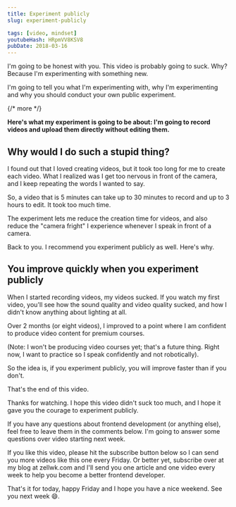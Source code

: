 ```yaml
---
title: Experiment publicly
slug: experiment-publicly

tags: [video, mindset]
youtubeHash: HRpmVV8KSV8
pubDate: 2018-03-16
---
```


I'm going to be honest with you. This video is probably going to suck. Why? Because I'm experimenting with something new.

I'm going to tell you what I'm experimenting with, why I'm experimenting and why you should conduct your own public experiment.

{/* more */}

<div class='jsCkClone' data-should-not-clone></div>

**Here's what my experiment is going to be about: I'm going to record videos and upload them directly without editing them.**

## Why would I do such a stupid thing?

I found out that I loved creating videos, but it took too long for me to create each video. What I realized was I get too nervous in front of the camera, and I keep repeating the words I wanted to say.

So, a video that is 5 minutes can take up to 30 minutes to record and up to 3 hours to edit. It took too much time.

The experiment lets me reduce the creation time for videos, and also reduce the "camera fright" I experience whenever I speak in front of a camera.

Back to you. I recommend you experiment publicly as well. Here's why.

## You improve quickly when you experiment publicly

When I started recording videos, my videos sucked. If you watch my first video, you'll see how the sound quality and video quality sucked, and how I didn't know anything about lighting at all.

Over 2 months (or eight videos), I improved to a point where I am confident to produce video content for premium courses.

(Note: I won't be producing video courses yet; that's a future thing. Right now, I want to practice so I speak confidently and not robotically).

So the idea is, if you experiment publicly, you will improve faster than if you don't.

That's the end of this video.

Thanks for watching. I hope this video didn't suck too much, and I hope it gave you the courage to experiment publicly.

If you have any questions about frontend development (or anything else), feel free to leave them in the comments below. I'm going to answer some questions over video starting next week.

If you like this video, please hit the subscribe button below so I can send you more videos like this one every Friday. Or better yet, subscribe over at my blog at zellwk.com and I'll send you one article and one video every week to help you become a better frontend developer.

That's it for today, happy Friday and I hope you have a nice weekend. See you next week 😄.
